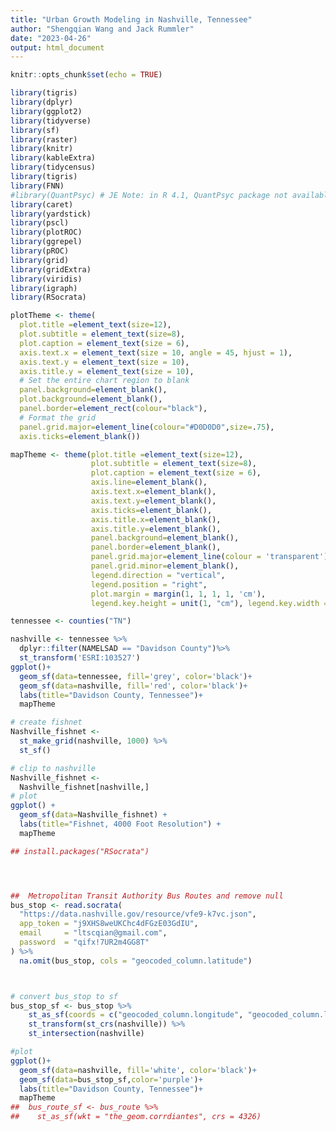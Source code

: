 ```yaml
---
title: "Urban Growth Modeling in Nashville, Tennessee"
author: "Shengqian Wang and Jack Rummler"
date: "2023-04-26"
output: html_document
---
```


```r
knitr::opts_chunk$set(echo = TRUE)

library(tigris)
library(dplyr)
library(ggplot2)
library(tidyverse)
library(sf)
library(raster)
library(knitr)
library(kableExtra)
library(tidycensus)
library(tigris)
library(FNN)
#library(QuantPsyc) # JE Note: in R 4.1, QuantPsyc package not available.
library(caret)
library(yardstick)
library(pscl)
library(plotROC) 
library(ggrepel)
library(pROC)
library(grid)
library(gridExtra)
library(viridis)
library(igraph)
library(RSocrata)

plotTheme <- theme(
  plot.title =element_text(size=12),
  plot.subtitle = element_text(size=8),
  plot.caption = element_text(size = 6),
  axis.text.x = element_text(size = 10, angle = 45, hjust = 1),
  axis.text.y = element_text(size = 10),
  axis.title.y = element_text(size = 10),
  # Set the entire chart region to blank
  panel.background=element_blank(),
  plot.background=element_blank(),
  panel.border=element_rect(colour="black"),
  # Format the grid
  panel.grid.major=element_line(colour="#D0D0D0",size=.75),
  axis.ticks=element_blank())

mapTheme <- theme(plot.title =element_text(size=12),
                  plot.subtitle = element_text(size=8),
                  plot.caption = element_text(size = 6),
                  axis.line=element_blank(),
                  axis.text.x=element_blank(),
                  axis.text.y=element_blank(),
                  axis.ticks=element_blank(),
                  axis.title.x=element_blank(),
                  axis.title.y=element_blank(),
                  panel.background=element_blank(),
                  panel.border=element_blank(),
                  panel.grid.major=element_line(colour = 'transparent'),
                  panel.grid.minor=element_blank(),
                  legend.direction = "vertical", 
                  legend.position = "right",
                  plot.margin = margin(1, 1, 1, 1, 'cm'),
                  legend.key.height = unit(1, "cm"), legend.key.width = unit(0.2, "cm"))
```

```r
tennessee <- counties("TN")

nashville <- tennessee %>%
  dplyr::filter(NAMELSAD == "Davidson County")%>%
  st_transform('ESRI:103527')
ggplot()+
  geom_sf(data=tennessee, fill='grey', color='black')+
  geom_sf(data=nashville, fill='red', color='black')+
  labs(title="Davidson County, Tennessee")+
  mapTheme
```
```r
# create fishnet
Nashville_fishnet <- 
  st_make_grid(nashville, 1000) %>%
  st_sf()

# clip to nashville
Nashville_fishnet <-
  Nashville_fishnet[nashville,]
# plot
ggplot() +
  geom_sf(data=Nashville_fishnet) +
  labs(title="Fishnet, 4000 Foot Resolution") +
  mapTheme
```


```r
## install.packages("RSocrata")




##  Metropolitan Transit Authority Bus Routes and remove null
bus_stop <- read.socrata(
  "https://data.nashville.gov/resource/vfe9-k7vc.json",
  app_token = "j9XHS8weUKChc4dFGzE03GdIU",
  email     = "ltscqian@gmail.com",
  password  = "qifx!7UR2m4GG8T"
) %>%
  na.omit(bus_stop, cols = "geocoded_column.latitude")



# convert bus_stop to sf
bus_stop_sf <- bus_stop %>%
    st_as_sf(coords = c("geocoded_column.longitude", "geocoded_column.latitude"), crs = 4326) %>%
    st_transform(st_crs(nashville)) %>%
    st_intersection(nashville)

#plot 
ggplot()+
  geom_sf(data=nashville, fill='white', color='black')+
  geom_sf(data=bus_stop_sf,color='purple')+
  labs(title="Davidson County, Tennessee")+
  mapTheme
##  bus_route_sf <- bus_route %>%
##    st_as_sf(wkt = "the_geom.corrdiantes", crs = 4326)

```

